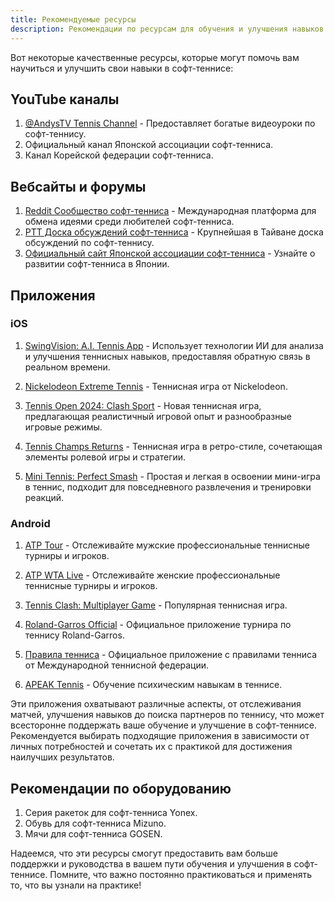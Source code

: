 ```yaml
---
title: Рекомендуемые ресурсы
description: Рекомендации по ресурсам для обучения и улучшения навыков в софт-теннисе
---
```


Вот некоторые качественные ресурсы, которые могут помочь вам научиться и улучшить свои навыки в софт-теннисе:

## YouTube каналы

1. [@AndysTV Tennis Channel](https://www.youtube.com/watch?v=nZYbjqNh5fM&list=PL1aVa65WLc50A-4G0wH2t4x70rSXS454S&pp=gAQBiAQB) - Предоставляет богатые видеоуроки по софт-теннису.
2. Официальный канал Японской ассоциации софт-тенниса.
3. Канал Корейской федерации софт-тенниса.

## Вебсайты и форумы

1. [Reddit Сообщество софт-тенниса](https://www.reddit.com/r/softtennis/) - Международная платформа для обмена идеями среди любителей софт-тенниса.
2. [PTT Доска обсуждений софт-тенниса](https://www.ptt.cc/bbs/SoftTennis/index.html) - Крупнейшая в Тайване доска обсуждений по софт-теннису.
3. [Официальный сайт Японской ассоциации софт-тенниса](https://www.jsta.or.jp/) - Узнайте о развитии софт-тенниса в Японии.

## Приложения

### iOS

1. [SwingVision: A.I. Tennis App](https://apps.apple.com/us/app/swingvision-tennis-pickleball/id989461317) - Использует технологии ИИ для анализа и улучшения теннисных навыков, предоставляя обратную связь в реальном времени.
   
2. [Nickelodeon Extreme Tennis](https://apps.apple.com/us/app/nickelodeon-extreme-tennis/id1536207521) - Теннисная игра от Nickelodeon.

3. [Tennis Open 2024: Clash Sport](https://apps.apple.com/us/app/tennis-open-2024-clash-sport/id6476889326) - Новая теннисная игра, предлагающая реалистичный игровой опыт и разнообразные игровые режимы.

4. [Tennis Champs Returns](https://apps.apple.com/us/app/tennis-champs-returns/id1062318595) - Теннисная игра в ретро-стиле, сочетающая элементы ролевой игры и стратегии.

5. [Mini Tennis: Perfect Smash](https://apps.apple.com/us/app/mini-tennis-perfect-smash/id1615962417) - Простая и легкая в освоении мини-игра в теннис, подходит для повседневного развлечения и тренировки реакций.

### Android

1. [ATP Tour](https://play.google.com/store/apps/details?id=com.atptour.playerzone&hl=en) - Отслеживайте мужские профессиональные теннисные турниры и игроков.

2. [ATP WTA Live](https://play.google.com/store/apps/details?id=com.atptour.atptour&hl=en) - Отслеживайте женские профессиональные теннисные турниры и игроков.

3. [Tennis Clash: Multiplayer Game](https://play.google.com/store/apps/details?id=com.tfgco.games.sports.free.tennis.clash) - Популярная теннисная игра.

4. [Roland-Garros Official](https://play.google.com/store/apps/details?id=com.netcosports.androlandgarros&hl=en) - Официальное приложение турнира по теннису Roland-Garros.

5. [Правила тенниса](https://play.google.com/store/apps/details?id=com.itftennis.rulesOfTennis&hl=en) - Официальное приложение с правилами тенниса от Международной теннисной федерации.

6. [APEAK Tennis](https://play.google.com/store/apps/details?id=com.apeak.tennis) - Обучение психическим навыкам в теннисе.

Эти приложения охватывают различные аспекты, от отслеживания матчей, улучшения навыков до поиска партнеров по теннису, что может всесторонне поддержать ваше обучение и улучшение в софт-теннисе. Рекомендуется выбирать подходящие приложения в зависимости от личных потребностей и сочетать их с практикой для достижения наилучших результатов.

## Рекомендации по оборудованию

1. Серия ракеток для софт-тенниса Yonex.
2. Обувь для софт-тенниса Mizuno.
3. Мячи для софт-тенниса GOSEN.

Надеемся, что эти ресурсы смогут предоставить вам больше поддержки и руководства в вашем пути обучения и улучшения в софт-теннисе. Помните, что важно постоянно практиковаться и применять то, что вы узнали на практике!